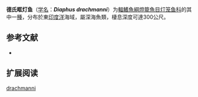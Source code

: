 {{Speciesbox
| name = 德氏眶灯鱼
| status = NE
| status_system = IUCN3.1
| image = 
| genus = Diaphus
| species = drachmanni
| authority = [[Tåning|Tåning]], 1932
| synonyms = 
}}

'''德氏眶灯鱼'''（[[学名|学名]]：'''''Diaphus drachmanni'''''）为[[輻鰭魚綱|輻鰭魚綱]][[燈籠魚目|燈籠魚目]][[灯笼鱼科|灯笼鱼科]]的其中一[[種|種]]，分布於東[[印度洋|印度洋]]海域，屬深海魚類，棲息深度可達300公尺。

== 参考文献 ==
{{refbegin}}
*{{FishBase_species|genus=Diaphus|species=drachmanni|year=2012|month=1}}
{{refend}}

==扩展阅读==
{{refbegin}}
{{Wikispecies-inline|Diaphus drachmanni|德氏眶灯鱼}}
{{refend}}
{{Taxonbar|from=Q2861172}}

[[Category:眶灯鱼属|drachmanni]]


{{灯笼鱼目小作品}}